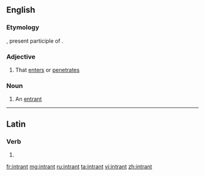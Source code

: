 ==English==

===Etymology===
{{etyl|la|en}} {{lena}} {{term|intrans|lang=la}}, present participle of {{term|intrare|lang=la||to enter}}.

===Adjective===
{{en-adj}}

# {{context|rare|lang=en}} That [[enter]]s or [[penetrate]]s

===Noun===
{{en-noun}}

# {{context|rare|lang=en}} An [[entrant]]

----

==Latin==

===Verb===
{{la-verb-form|intrant}}

# {{conjugation of|intrō||3|p|pres|act|ind|lang=la}}{{la-conj-form-gloss|intro|3|p|pres|act|ind}}

[[fr:intrant]]
[[mg:intrant]]
[[ru:intrant]]
[[ta:intrant]]
[[vi:intrant]]
[[zh:intrant]]